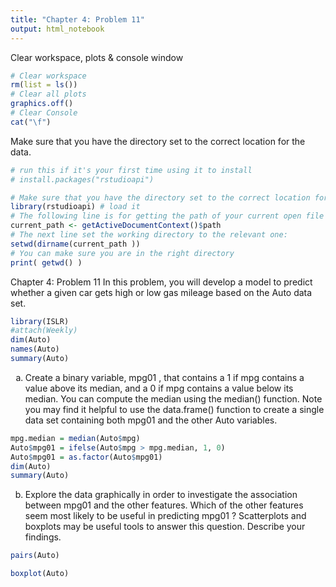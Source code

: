```yaml
---
title: "Chapter 4: Problem 11"
output: html_notebook
---
```


Clear workspace, plots & console window
```r
# Clear workspace
rm(list = ls())
# Clear all plots
graphics.off()
# Clear Console
cat("\f")
```

Make sure that you have the directory set to the correct location for the data.
```r
# run this if it's your first time using it to install
# install.packages("rstudioapi")

# Make sure that you have the directory set to the correct location for the data.
library(rstudioapi) # load it
# The following line is for getting the path of your current open file
current_path <- getActiveDocumentContext()$path 
# The next line set the working directory to the relevant one:
setwd(dirname(current_path ))
# You can make sure you are in the right directory
print( getwd() )
```
Chapter 4: Problem 11
In this problem, you will develop a model to predict whether a given car gets high or low gas mileage based on the Auto data set.
```r
library(ISLR)
#attach(Weekly)
dim(Auto)
names(Auto)
summary(Auto)
```
a) Create a binary variable, mpg01 , that contains a 1 if mpg contains a value above its median, and a 0 if mpg contains a value below its median. You can compute the median using the median() function. Note you may find it helpful to use the data.frame() function to create a single data set containing both mpg01 and the other Auto variables.
```r
mpg.median = median(Auto$mpg)
Auto$mpg01 = ifelse(Auto$mpg > mpg.median, 1, 0)
Auto$mpg01 = as.factor(Auto$mpg01)
dim(Auto)
summary(Auto)
```
b) Explore the data graphically in order to investigate the association between mpg01 and the other features. Which of the other features seem most likely to be useful in predicting mpg01 ? Scatterplots and boxplots may be useful tools to answer this question. Describe your findings.
```r
pairs(Auto)
```

```r
boxplot(Auto)
```

